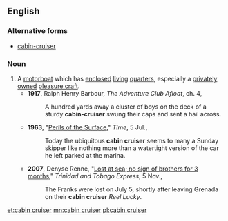 ==English==
{{wikipedia}}

===Alternative forms===
* [[cabin-cruiser]]

===Noun===
{{en-noun|sg=[[cabin]] [[cruiser]]}}

# A [[motorboat]] which has [[enclosed]] [[living]] [[quarters]], especially a [[private]]ly [[owned]] [[pleasure craft]].
#* '''1917''', Ralph Henry Barbour, ''The Adventure Club Afloat'', ch. 4,
#*: A hundred yards away a cluster of boys on the deck of a sturdy '''cabin-cruiser''' swung their caps and sent a hail across.
#* '''1963''', "[http://www.time.com/time/magazine/article/0,9171,875037,00.html Perils of the Surface]," ''Time'', 5 Jul.,
#*: Today the ubiquitous '''cabin cruiser''' seems to many a Sunday skipper like nothing more than a watertight version of the car he left parked at the marina.
#* '''2007''', Denyse Renne, "[http://www.trinidadexpress.com/index.pl/article_news?id=161228392 Lost at sea; no sign of brothers for 3 months]," ''Trinidad and Tobago Express'', 5 Nov.,
#*: The Franks were lost on July 5, shortly after leaving Grenada on their '''cabin cruiser''' ''Reel Lucky''.

[[et:cabin cruiser]]
[[mn:cabin cruiser]]
[[pl:cabin cruiser]]